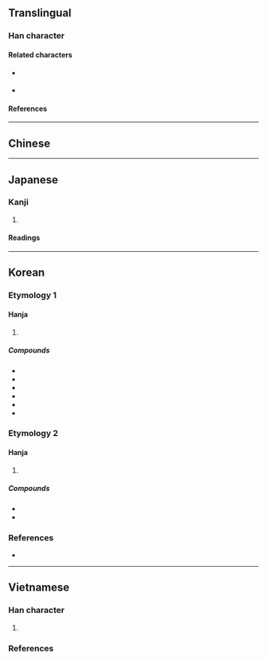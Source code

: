 {{also|畫|画}}
{{character info}}
==Translingual==

===Han character===
{{Han char|rn=102|rad=田|as=08|sn=13|four=50772|canj=LGUW|ids=⿳𦘒一⿶凵田}}

====Related characters====
* {{l|mul|畫}} {{q|Orthodox [[Traditional Chinese|traditional form]]}}
* {{l|mul|画}} {{q|[[Simplified Chinese]] and [[shinjitai]] form of {{l|mul|畫}}}}

====References====
{{Han ref|kx=0764.060|dkj=21877|hdz=42549.020|uh=7575}}

----

==Chinese==
{{zh-see|畫|v}}

----

==Japanese==

===Kanji===
{{ja-kanji|grade=|rs=田08}}

# {{alt form|ja|画}}

====Readings====
{{ja-readings
|on=かく, が, かい
|kun=かぎる, はかる, はかりごと, かく
}}

----

==Korean==

===Etymology 1===

====Hanja====
{{ko-hanja|그림|화}}

# {{alt form|ko|畫||{{hanja form of|화|[[picture]]; [[drawing]]; [[painting]]}}}}

=====Compounds=====
{{der-top3|Compounds}}
* {{ko-l|화면|畵面}}
* {{ko-l|화가|畵家}}
* {{ko-l|영화|映畵}}
* {{ko-l|만화|漫畵}}
* {{ko-l|벽화|壁畵}}
* {{ko-l|화룡점정|畵龍點睛}}
{{der-bottom}}

===Etymology 2===

====Hanja====
{{ko-hanja|긋다|그을|획}}

# {{alt form|ko|畫||{{hanja form of|획|to [[draw]] a [[line]]; to [[mark#Verb|mark]]}}}}

=====Compounds=====
{{der-top3|Compounds}}
* {{ko-l|획수|畵數}}
* {{ko-l|획출|畵出}}
{{der-bottom}}

===References===
* {{R:ko:Inmyeongyonghanjapyo}}

{{categorize|ko|Hanja variant forms|sort=화}}

----

==Vietnamese==

===Han character===
{{vi-readings|rs=田08
|hanviet=hoạ-gdhn
|phienthiet=
|nom=vạch-gdhn
}}

# {{alt form|vi|畫||{{han tu form of|hoạ|to [[draw]]}}}}

===References===
<references/>